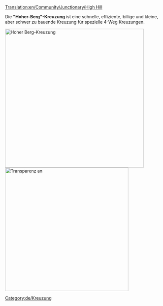 [[Translation:en/Community/Junctionary/High Hill]]

{{de/Kreuzungsmenü}}

Die '''"Hoher-Berg"-Kreuzung''' ist eine schnelle, effiziente, billige und kleine, aber schwer zu bauende Kreuzung für spezielle 4-Weg Kreuzungen.

[[File:en/HighHill.png|none|thumb|450px|Hoher Berg-Kreuzung]]
[[File:en/HighHillX.png|none|thumb|400px|Transparenz an]]
{{de/Kreuzungskriterien|Teuer|3|1|1|1|1|0|1|1|0|0|1|||
*Viele Züge gleichzeitig
*Spezielle Richtungen
*Klein (10x12) 
*Vier Etagen (sechs Tunnel auf drei Etagen und zwei Brücken auf der obersten Etage)
*Keine bzw. kaum scharfe Kurven (siehe verbesserte Version für Hochgeschwindigkeit)
*Keine Staus möglich
*Keine Ein- und Ausfahrten
*Einfache und doppelte Spuren möglich. Deswegen wurden keine Ein- und Ausfahrten benutzt.
}}

[[Category:de/Kreuzung]]